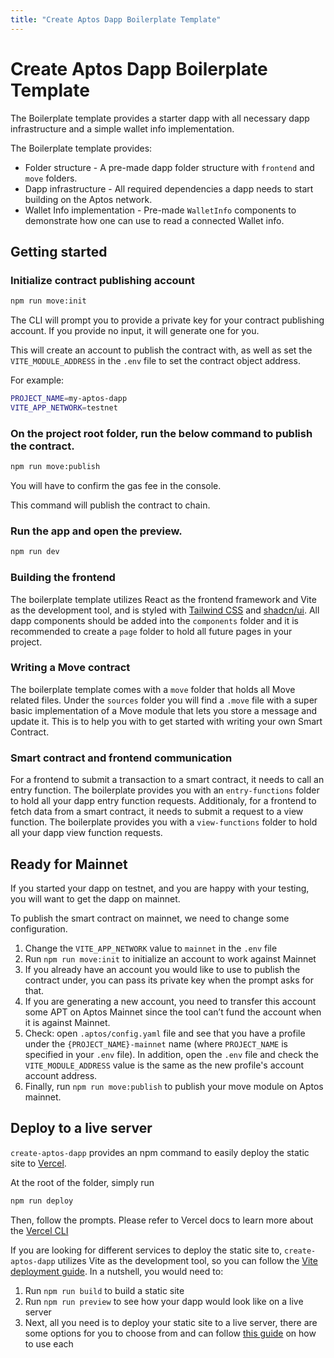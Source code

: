 ```yaml
---
title: "Create Aptos Dapp Boilerplate Template"
---
```



# Create Aptos Dapp Boilerplate Template

The Boilerplate template provides a starter dapp with all necessary dapp infrastructure and a simple wallet info implementation.

The Boilerplate template provides:

- Folder structure - A pre-made dapp folder structure with `frontend` and `move` folders.
- Dapp infrastructure - All required dependencies a dapp needs to start building on the Aptos network.
- Wallet Info implementation - Pre-made `WalletInfo` components to demonstrate how one can use to read a connected Wallet info.

## Getting started

<Steps>

### Initialize contract publishing account

```bash 
npm run move:init
```

The CLI will prompt you to provide a private key for your contract publishing account. If you provide no input, it will generate one for you.

This will create an account to publish the contract with, as well as set the `VITE_MODULE_ADDRESS` in the `.env` file to set the contract object address.

For example:
```bash filename=".env"
PROJECT_NAME=my-aptos-dapp
VITE_APP_NETWORK=testnet
```

### On the project root folder, run the below command to publish the contract.

```bash
npm run move:publish
```
<Callout type="info">
You will have to confirm the gas fee in the console.
</Callout>

This command will publish the contract to chain.

### Run the app and open the preview.

```bash
npm run dev
```

</Steps>

### Building the frontend

The boilerplate template utilizes React as the frontend framework and Vite as the development tool, and is styled with [Tailwind CSS](https://tailwindcss.com/) and [shadcn/ui](https://ui.shadcn.com/).
All dapp components should be added into the `components` folder and it is recommended to create a `page` folder to hold all future pages in your project.

### Writing a Move contract

The boilerplate template comes with a `move` folder that holds all Move related files. Under the `sources` folder you will find a `.move` file with a super basic implementation of a Move module that lets you store a message and update it. This is to help you with to get started with writing your own Smart Contract.

### Smart contract and frontend communication

For a frontend to submit a transaction to a smart contract, it needs to call an entry function. The boilerplate provides you with an `entry-functions` folder to hold all your dapp entry function requests.
Additionaly, for a frontend to fetch data from a smart contract, it needs to submit a request to a view function. The boilerplate provides you with a `view-functions` folder to hold all your dapp view function requests.

## Ready for Mainnet

If you started your dapp on testnet, and you are happy with your testing, you will want to get the dapp on mainnet.

To publish the smart contract on mainnet, we need to change some configuration.

1. Change the `VITE_APP_NETWORK` value to `mainnet` in the `.env` file
2. Run `npm run move:init` to initialize an account to work against Mainnet
3. If you already have an account you would like to use to publish the contract under, you can pass its private key when the prompt asks for that.
4. If you are generating a new account, you need to transfer this account some APT on Aptos Mainnet since the tool can’t fund the account when it is against Mainnet.
5. Check: open `.aptos/config.yaml` file and see that you have a profile under the `{PROJECT_NAME}-mainnet` name (where `PROJECT_NAME` is specified in your `.env` file). In addition, open the `.env` file and check the `VITE_MODULE_ADDRESS` value is the same as the new profile's account account address.
7. Finally, run `npm run move:publish` to publish your move module on Aptos mainnet.

## Deploy to a live server

`create-aptos-dapp` provides an npm command to easily deploy the static site to [Vercel](https://vercel.com/home). 

At the root of the folder, simply run 

```bash filename="Terminal"
npm run deploy
```

Then, follow the prompts. Please refer to Vercel docs to learn more about the [Vercel CLI](https://vercel.com/docs/cli)

If you are looking for different services to deploy the static site to, `create-aptos-dapp` utilizes Vite as the development tool, so you can follow the [Vite deployment guide](https://vitejs.dev/guide/static-deploy). In a nutshell, you would need to:

1. Run `npm run build` to build a static site
2. Run `npm run preview` to see how your dapp would look like on a live server
3. Next, all you need is to deploy your static site to a live server, there are some options for you to choose from and can follow [this guide](https://vitejs.dev/guide/static-deploy) on how to use each



